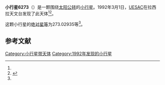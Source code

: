 {{Infobox planet
| bgcolour = #FFFFC0
| name = 6273 Kiruna
| symbol = 
| image = 
| caption = 
| discovery = yes
| discovery_ref = 
| discoverer = [[UESAC|UESAC]]
| discovery_site = [[拉西拉天文台|拉西拉天文台]] 
| discovered = 1992年3月1日
| designations = yes
| mp_name = 
| named_after = 
| alt_names = 1992 ER31/ 1963 TA / 1988 CZ5 / 1990 RV10 / 1993 KP3 / 1994 PS15
| mp_category = [[主带小行星|主带小行星]]
| orbit_ref = <ref name="a">[http://ssd.jpl.nasa.gov/sbdb.cgi?sstr=6273 6273 Kiruna] {{Wayback|url=http://ssd.jpl.nasa.gov/sbdb.cgi?sstr=6273 |date=20140822035201 }}，小行星數據庫瀏覽器（JPL Small-Body Database Browser）－[[美国国家航空航天局|美国国家航空航天局]]喷气推进实验室</ref>
| epoch = 2456400.5 (2013年4月18日更新)
| aphelion = {{convert|3.0918180|AU|km|3|abbr=on|lk=out}}
| perihelion = {{convert|1.8691152|AU|km|3|abbr=on}}
| semimajor = {{convert|2.4804666|AU|km|3|abbr=on}}
| eccentricity = 0.2464663
| period = 1426.916319 [[日|日]]<br />3.91[[儒略年|儒略年]]
| avg_speed = 
| inclination = 1.67449
| asc_node = 148.26463
| mean_anomaly = 
| arg_peri = 273.02935
| satellites = 
| physical_characteristics = yes
| dimensions = 
| mass = 
| density = 
| surface_grav = 
| escape_velocity = 
| sidereal_day = 
| axial_tilt = 
| pole_ecliptic_lat = 
| pole_ecliptic_lon = 
| albedo = 
| temperatures= 
| temp_name1 = 
| mean_temp_1 = 
| max_temp_1 = 
| temp_name2 = 
| max_temp_2 = 
| spectral_type = 
| abs_magnitude = 273.02935
}}

'''小行星6273'''（{{lang-en|6273 Kiruna}}）是一颗围绕[[太阳|太阳]][[公转|公转]]的[[小行星|小行星]]。1992年3月1日，[[UESAC|UESAC]]在拉西拉天文台发现了此天体<ref name="a" /><ref>{{cite news|title=小行星列表|url=http://cfa-www.harvard.edu/iau/lists/NumberedMPs.txt|accessdate=2013-07-08|newspaper=哈佛大学|archive-date=2008-05-17|archive-url=https://web.archive.org/web/20080517010638/http://cfa-www.harvard.edu/iau/lists/NumberedMPs.txt|dead-url=no}}</ref>。

这颗小行星的[[绝对星等|绝对星等]]为273.02935等<ref name="a" />。

==参考文献==
{{reflist}}
{{Minor Planet Number|[[小行星6272|小行星6272]]|[[小行星6274|小行星6274]]}}

{{小天体}}

[[Category:小行星带天体|Category:小行星带天体]]
[[Category:1992年发现的小行星|Category:1992年发现的小行星]]

{{asteroid-stub}}